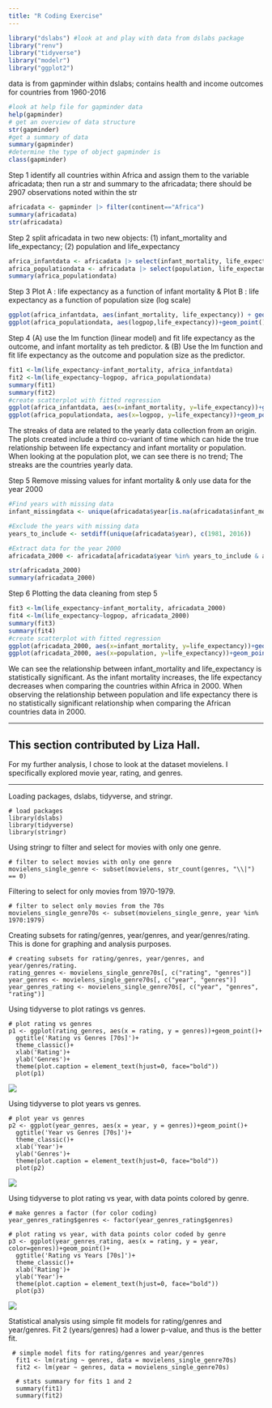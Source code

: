 ```yaml
---
title: "R Coding Exercise"
---
```


```r
library("dslabs") #look at and play with data from dslabs package
library("renv")
library("tidyverse")
library("modelr")
library("ggplot2")
```

data is from gapminder within dslabs; contains health and income outcomes for countries from 1960-2016

```r
#look at help file for gapminder data
help(gapminder)
# get an overview of data structure
str(gapminder)
#get a summary of data
summary(gapminder)
#determine the type of object gapminder is
class(gapminder)
```

Step 1 identify all countries within Africa and assign them to the variable africadata; then run a str and summary to the africadata; there should be 2907 observations noted within the str

```r
africadata <- gapminder |> filter(continent=="Africa")
summary(africadata)
str(africadata)
```

Step 2 split africadata in two new objects: (1) infant_mortality and life_expectancy; (2) population and life_expectancy

```r
africa_infantdata <- africadata |> select(infant_mortality, life_expectancy)
africa_populationdata <- africadata |> select(population, life_expectancy) |> mutate(logpop = log(population))
summary(africa_populationdata)
```

Step 3 Plot A : life expectancy as a function of infant mortality & Plot B : life expectancy as a function of population size (log scale)

```r
ggplot(africa_infantdata, aes(infant_mortality, life_expectancy)) + geom_point()
ggplot(africa_populationdata, aes(logpop,life_expectancy))+geom_point()
```

Step 4 (A) use the lm function (linear model) and fit life expectancy as the outcome, and infant mortality as teh predictor. & (B) Use the lm function and fit life expectancy as the outcome and population size as the predictor.

```r
fit1 <-lm(life_expectancy~infant_mortality, africa_infantdata)
fit2 <-lm(life_expectancy~logpop, africa_populationdata)
summary(fit1)
summary(fit2)
#create scatterplot with fitted regression
ggplot(africa_infantdata, aes(x=infant_mortality, y=life_expectancy))+geom_point()+stat_smooth(method="lm")
ggplot(africa_populationdata, aes(x=logpop, y=life_expectancy))+geom_point()+stat_smooth(method="lm")
```

The streaks of data are related to the yearly data collection from an origin. The plots created include a third co-variant of time which can hide the true relationship between life expectancy and infant mortality or population. When looking at the population plot, we can see there is no trend; The streaks are the countries yearly data.

Step 5 Remove missing values for infant mortality & only use data for the year 2000

```r
#Find years with missing data
infant_missingdata <- unique(africadata$year[is.na(africadata$infant_mortality)])

#Exclude the years with missing data
years_to_include <- setdiff(unique(africadata$year), c(1981, 2016))

#Extract data for the year 2000
africadata_2000 <- africadata[africadata$year %in% years_to_include & africadata$year == 2000, ] |> mutate(logpop=log(population))

str(africadata_2000)
summary(africadata_2000)
```

Step 6 Plotting the data cleaning from step 5

```r
fit3 <-lm(life_expectancy~infant_mortality, africadata_2000)
fit4 <-lm(life_expectancy~logpop, africadata_2000)
summary(fit3)
summary(fit4)
#create scatterplot with fitted regression
ggplot(africadata_2000, aes(x=infant_mortality, y=life_expectancy))+geom_point()+stat_smooth(method="lm")
ggplot(africadata_2000, aes(x=population, y=life_expectancy))+geom_point()+stat_smooth(method="lm")
```

We can see the relationship between infant_mortality and life_expectancy is statistically significant. As the infant mortality increases, the life expectancy decreases when comparing the countries within Africa in 2000. When observing the relationship between population and life expectancy there is no statistically significant relationship when comparing the African countries data in 2000.

------------------------------------------------------------------------

## This section contributed by Liza Hall.

For my further analysis, I chose to look at the dataset movielens. I specifically explored movie year, rating, and genres.

------------------------------------------------------------------------

Loading packages, dslabs, tidyverse, and stringr.

```         
# load packages
library(dslabs)
library(tidyverse)
library(stringr)
```

Using stringr to filter and select for movies with only one genre.

```         
# filter to select movies with only one genre
movielens_single_genre <- subset(movielens, str_count(genres, "\\|") == 0)
```

Filtering to select for only movies from 1970-1979.

```         
# filter to select only movies from the 70s
movielens_single_genre70s <- subset(movielens_single_genre, year %in% 1970:1979)
```

Creating subsets for rating/genres, year/genres, and year/genres/rating. This is done for graphing and analysis purposes.

```         
# creating subsets for rating/genres, year/genres, and year/genres/rating.
rating_genres <- movielens_single_genre70s[, c("rating", "genres")]
year_genres <- movielens_single_genre70s[, c("year", "genres")]
year_genres_rating <- movielens_single_genre70s[, c("year", "genres", "rating")]
```

Using tidyverse to plot ratings vs genres.

```         
# plot rating vs genres
p1 <- ggplot(rating_genres, aes(x = rating, y = genres))+geom_point()+
  ggtitle('Rating vs Genres [70s]')+
  theme_classic()+
  xlab('Rating')+
  ylab('Genres')+
  theme(plot.caption = element_text(hjust=0, face="bold"))
  plot(p1)
```

![](images/ratingvgenres.png)

Using tidyverse to plot years vs genres.

```         
# plot year vs genres
p2 <- ggplot(year_genres, aes(x = year, y = genres))+geom_point()+
  ggtitle('Year vs Genres [70s]')+
  theme_classic()+
  xlab('Year')+
  ylab('Genres')+
  theme(plot.caption = element_text(hjust=0, face="bold"))
  plot(p2)
```

![](images/yearvgenre.png)

Using tidyverse to plot rating vs year, with data points colored by genre.

```         
# make genres a factor (for color coding) 
year_genres_rating$genres <- factor(year_genres_rating$genres)

# plot rating vs year, with data points color coded by genre  
p3 <- ggplot(year_genres_rating, aes(x = rating, y = year, color=genres))+geom_point()+
  ggtitle('Rating vs Years [70s]')+
  theme_classic()+
  xlab('Rating')+
  ylab('Year')+
  theme(plot.caption = element_text(hjust=0, face="bold"))
  plot(p3)
```

![](images/colors.png)

Statistical analysis using simple fit models for rating/genres and year/genres. Fit 2 (years/genres) had a lower p-value, and thus is the better fit.

```         
 # simple model fits for rating/genres and year/genres
  fit1 <- lm(rating ~ genres, data = movielens_single_genre70s)
  fit2 <- lm(year ~ genres, data = movielens_single_genre70s)
  
  # stats summary for fits 1 and 2
  summary(fit1)
  summary(fit2)
```
